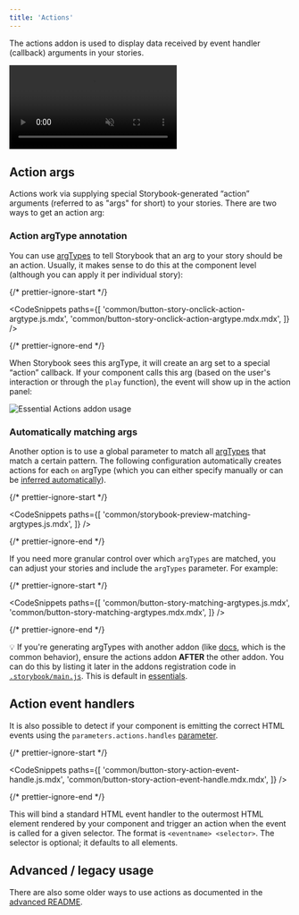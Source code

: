 ```yaml
---
title: 'Actions'
---
```


The actions addon is used to display data received by event handler (callback) arguments in your stories.

<video autoPlay muted playsInline loop>
  <source
    src="addon-actions-optimized.mp4"
    type="video/mp4"
  />
</video>

## Action args

Actions work via supplying special Storybook-generated “action” arguments (referred to as "args" for short) to your stories. There are two ways to get an action arg:

### Action argType annotation

You can use [argTypes](../api/argtypes.md) to tell Storybook that an arg to your story should be an action. Usually, it makes sense to do this at the component level (although you can apply it per individual story):

{/* prettier-ignore-start */}

<CodeSnippets
  paths={[
    'common/button-story-onclick-action-argtype.js.mdx',
    'common/button-story-onclick-action-argtype.mdx.mdx',
  ]}
/>

{/* prettier-ignore-end */}

When Storybook sees this argType, it will create an arg set to a special “action” callback. If your component calls this arg (based on the user's interaction or through the `play` function), the event will show up in the action panel:

![Essential Actions addon usage](./addon-actions-screenshot.png)

### Automatically matching args

Another option is to use a global parameter to match all [argTypes](../api/argtypes.md) that match a certain pattern. The following configuration automatically creates actions for each `on` argType (which you can either specify manually or can be [inferred automatically](../api/argtypes.md#automatic-argtype-inference)).

{/* prettier-ignore-start */}

<CodeSnippets
  paths={[
    'common/storybook-preview-matching-argtypes.js.mdx',
  ]}
/>

{/* prettier-ignore-end */}

If you need more granular control over which `argTypes` are matched, you can adjust your stories and include the `argTypes` parameter. For example:

{/* prettier-ignore-start */}

<CodeSnippets
  paths={[
    'common/button-story-matching-argtypes.js.mdx',
    'common/button-story-matching-argtypes.mdx.mdx',
  ]}
/>

{/* prettier-ignore-end */}

<div class="aside">

💡 If you're generating argTypes with another addon (like [docs](../writing-docs/introduction.md), which is the common behavior), ensure the actions addon <strong>AFTER</strong> the other addon. You can do this by listing it later in the addons registration code in [`.storybook/main.js`](../configure/overview.md#configure-story-rendering). This is default in [essentials](./introduction.md).

</div>

## Action event handlers

It is also possible to detect if your component is emitting the correct HTML events using the `parameters.actions.handles` [parameter](../writing-stories/parameters.md).

{/* prettier-ignore-start */}

<CodeSnippets
  paths={[
    'common/button-story-action-event-handle.js.mdx',
    'common/button-story-action-event-handle.mdx.mdx',
  ]}
/>

{/* prettier-ignore-end */}

This will bind a standard HTML event handler to the outermost HTML element rendered by your component and trigger an action when the event is called for a given selector. The format is `<eventname> <selector>`. The selector is optional; it defaults to all elements.

## Advanced / legacy usage

There are also some older ways to use actions as documented in the [advanced README](../../addons/actions/ADVANCED.md).